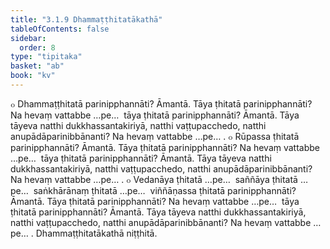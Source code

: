 ```yaml
---
title: "3.1.9 Dhammaṭṭhitatākathā"
tableOfContents: false
sidebar:
  order: 8
type: "tipitaka"
basket: "ab"
book: "kv"
---
```



<DynamicBreadcrumb />

<Division number="627" book="kv">

<Paragraph number="2067" book="kv">
๐ Dhammaṭṭhitatā parinipphannāti? Āmantā. Tāya ṭhitatā parinipphannāti? Na hevaṃ vattabbe …pe…  tāya ṭhitatā parinipphannāti? Āmantā. Tāya tāyeva natthi dukkhassantakiriyā, natthi vaṭṭupacchedo, natthi anupādāparinibbānanti? Na hevaṃ vattabbe …pe… .
</Paragraph>

<Paragraph number="2068" book="kv">
๐ Rūpassa ṭhitatā parinipphannāti? Āmantā. Tāya ṭhitatā parinipphannāti? Na hevaṃ vattabbe …pe…  tāya ṭhitatā parinipphannāti? Āmantā. Tāya tāyeva natthi dukkhassantakiriyā, natthi vaṭṭupacchedo, natthi anupādāparinibbānanti? Na hevaṃ vattabbe …pe… .
</Paragraph>

<Paragraph number="2069" book="kv">
๐ Vedanāya ṭhitatā …pe…  saññāya ṭhitatā …pe…  saṅkhārānaṃ ṭhitatā …pe…  viññāṇassa ṭhitatā parinipphannāti? Āmantā. Tāya ṭhitatā parinipphannāti? Na hevaṃ vattabbe …pe…  tāya ṭhitatā parinipphannāti? Āmantā. Tāya tāyeva natthi dukkhassantakiriyā, natthi vaṭṭupacchedo, natthi anupādāparinibbānanti? Na hevaṃ vattabbe …pe… .

</Paragraph>
</Division>

<Paragraph number="2070" type="center" book="kv">
Dhammaṭṭhitatākathā niṭṭhitā.
</Paragraph>